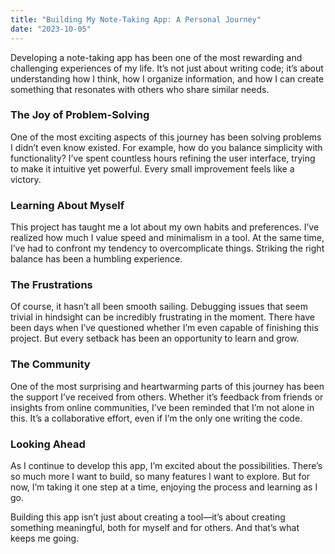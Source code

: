 ```yaml
---
title: "Building My Note-Taking App: A Personal Journey"
date: "2023-10-05"
---
```


Developing a note-taking app has been one of the most rewarding and challenging experiences of my life. It’s not just about writing code; it’s about understanding how I think, how I organize information, and how I can create something that resonates with others who share similar needs.

### The Joy of Problem-Solving

One of the most exciting aspects of this journey has been solving problems I didn’t even know existed. For example, how do you balance simplicity with functionality? I’ve spent countless hours refining the user interface, trying to make it intuitive yet powerful. Every small improvement feels like a victory.

### Learning About Myself

This project has taught me a lot about my own habits and preferences. I’ve realized how much I value speed and minimalism in a tool. At the same time, I’ve had to confront my tendency to overcomplicate things. Striking the right balance has been a humbling experience.

### The Frustrations

Of course, it hasn’t all been smooth sailing. Debugging issues that seem trivial in hindsight can be incredibly frustrating in the moment. There have been days when I’ve questioned whether I’m even capable of finishing this project. But every setback has been an opportunity to learn and grow.

### The Community

One of the most surprising and heartwarming parts of this journey has been the support I’ve received from others. Whether it’s feedback from friends or insights from online communities, I’ve been reminded that I’m not alone in this. It’s a collaborative effort, even if I’m the only one writing the code.

### Looking Ahead

As I continue to develop this app, I’m excited about the possibilities. There’s so much more I want to build, so many features I want to explore. But for now, I’m taking it one step at a time, enjoying the process and learning as I go.

Building this app isn’t just about creating a tool—it’s about creating something meaningful, both for myself and for others. And that’s what keeps me going.